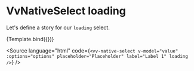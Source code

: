
<Meta title="Components/NativeSelect/Props/loading" />

# VvNativeSelect loading

Let's define a story for our `loading` select.

<Canvas>
	<Story
		name="loading"
		play={loadingTest}
		args={{
			name: 'select',
			label: 'Lorem Ipsum',
			placeholder: 'Placeholder',
			options: ['Option 1', 'Option 2', 'Option 3'],
			loading: true,
			'data-testid': 'native-select'
		}}>
		{Template.bind({})}
	</Story>
</Canvas>

<Source
	language="html"
	code={`<vv-native-select v-model="value" :options="options" placeholder="Placeholder" label="Label 1" loading />`}
/>
